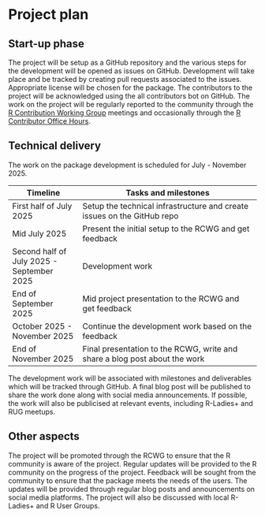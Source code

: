 # Project plan

## Start-up phase
<!--
Covering the planning phase, this section should provide a relatively detailed plan of how work will start on the project. This section is important because projects need to get up and running quickly.


 - [ ] Setting up collaboration platform inc. code for contributors etc.
 - [ ] Licence decisions
 - [ ] Reporting framework
-->

The project will be setup as a GitHub repository and the various steps for the development will be opened as issues on GitHub. Development will take place and be tracked by creating pull requests associated to the issues. Appropriate license will be chosen for the package. The contributors to the project will be acknowledged using the all contributors bot on GitHub. The work on the project will be regularly reported to the community through the [R Contribution Working Group](https://contributor.r-project.org/working-group) meetings and occasionally through the [R Contributor Office Hours](https://contributor.r-project.org/events/office-hours/).

## Technical delivery
<!--
Covering the actual delivery of the project this section should provide at least a high-level the implementation. 

Including target dates is really important as you need to be committed and the ISC need to have a means of tracking delivery
-->

The work on the package development is scheduled for July - November 2025. 

| Timeline | Tasks and milestones |
|--------|--------------------|
| First half of July 2025    | Setup the technical infrastructure and create issues on the GitHub repo|
| Mid July 2025 | Present the initial setup to the RCWG and get feedback|
| Second half of July 2025 - September 2025 | Development work |
| End of September 2025 | Mid project presentation to the RCWG and get feedback|
| October 2025 - November 2025 | Continue the development work based on the feedback|
| End of November 2025 | Final presentation to the RCWG, write and share a blog post about the work|

The development work will be associated with milestones and deliverables which will be tracked through GitHub. A final blog post will be published to share the work done along with social media announcements. If possible, the work will also be publicised at relevant events, including R-Ladies+ and RUG meetups.

## Other aspects
<!--
Covering non-technical activities like on-going publicity, paper preparation, discussion groups etc. that might be required to facilitate successful delivery of the project.

 - [ ] Announcement post
 - [ ] Delivery blog post
 - [ ] Twitter
 - [ ] UseR!
 - [ ] ISC meetings
-->

The project will be promoted through the RCWG to ensure that the R community is aware of the project. Regular updates will be provided to the R community on the progress of the project. Feedback will be sought from the community to ensure that the package meets the needs of the users. The updates will be provided through regular blog posts and announcements on social media platforms. The project will also be discussed with local R-Ladies+ and R User Groups.